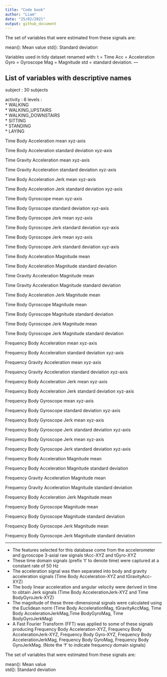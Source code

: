 ```yaml
---
title: "Code book"
author: "Liam"
date: "25/02/2021"
output: github_document 
---
```


The set of variables that were estimated from these signals are: 

mean(): Mean value
std(): Standard deviation

Variables used in tidy dataset renamed with:
t = Time
Acc = Acceleration
Gyro = Gyroscope
Mag = Magnitude
std = standard deviation.
---


## List of variables with **descriptive** names

subject : 30 subjects

activity : 6 levels :  
 * WALKING  
 * WALKING_UPSTAIRS  
 * WALKING_DOWNSTAIRS  
 * SITTING  
 * STANDING  
 * LAYING  
                
Time Body Acceleration mean xyz-axis

Time Body Acceleration standard deviation xyz-axis

Time Gravity Acceleration mean xyz-axis 

Time Gravity Acceleration standard deviation xyz-axis           

Time Body Acceleration Jerk mean xyz-axis 

Time Body Acceleration Jerk standard deviation xyz-axis

Time Body Gyroscope mean xyz-axis

Time Body Gyroscope standard deviation xyz-axis

Time Body Gyroscope Jerk mean xyz-axis

Time Body Gyroscope Jerk standard deviation xyz-axis

Time Body Gyroscope Jerk mean xyz-axis 

Time Body Gyroscope Jerk standard deviation xyz-axis 

Time Body Acceleration Magnitude mean

Time Body Acceleration Magnitude standard deviation 

Time Gravity Acceleration Magnitude mean

Time Gravity Acceleration Magnitude standard deviation

Time Body Acceleration Jerk Magnitude mean 

Time Body Gyroscope Magnitude mean

Time Body Gyroscope Magnitude standard deviation 

Time Body Gyroscope Jerk Magnitude mean   

Time Body Gyroscope Jerk Magnitude standard deviation

Frequency Body Acceleration mean xyz-axis

Frequency Body Acceleration standard deviation xyz-axis

Frequency Gravity Acceleration mean xyz-axis 

Frequency Gravity Acceleration standard deviation xyz-axis           

Frequency Body Acceleration Jerk mean xyz-axis 

Frequency Body Acceleration Jerk standard deviation xyz-axis

Frequency Body Gyroscope mean xyz-axis

Frequency Body Gyroscope standard deviation xyz-axis

Frequency Body Gyroscope Jerk mean xyz-axis

Frequency Body Gyroscope Jerk standard deviation xyz-axis

Frequency Body Gyroscope Jerk mean xyz-axis 

Frequency Body Gyroscope Jerk standard deviation xyz-axis 

Frequency Body Acceleration Magnitude mean

Frequency Body Acceleration Magnitude standard deviation 

Frequency Gravity Acceleration Magnitude mean

Frequency Gravity Acceleration Magnitude standard deviation

Frequency Body Acceleration Jerk Magnitude mean 

Frequency Body Gyroscope Magnitude mean

Frequency Body Gyroscope Magnitude standard deviation 

Frequency Body Gyroscope Jerk Magnitude mean   

Frequency Body Gyroscope Jerk Magnitude standard deviation

---

 * The features selected for this database come from the accelerometer and gyroscope 3-axial raw signals tAcc-XYZ and tGyro-XYZ
 * These time domain signals (prefix 't' to denote time) were captured at a constant rate of 50 Hz
 * The acceleration signal was then separated into body and gravity acceleration signals (Time Body Acceleration-XYZ and tGravityAcc-XYZ)
 * The body linear acceleration and angular velocity were derived in time to obtain Jerk signals (Time Body AccelerationJerk-XYZ and Time BodyGyroJerk-XYZ)
 * The magnitude of these three-dimensional signals were calculated using the Euclidean norm (Time Body AccelerationMag, tGravityAccMag, Time Body AccelerationJerkMag,Time BodyGyroMag, Time BodyGyroJerkMag)
 * A Fast Fourier Transform (FFT) was applied to some of these signals producing Frequency Body  Acceleration-XYZ, Frequency Body  AccelerationJerk-XYZ, Frequency Body Gyro-XYZ, Frequency Body  AccelerationJerkMag, Frequency Body GyroMag, Frequency Body GyroJerkMag. (Note the 'f' to indicate frequency domain signals)
 
The set of variables that were estimated from these signals are: 

mean(): Mean value  
std(): Standard deviation

 